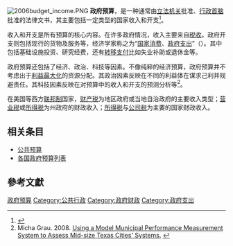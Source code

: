 [[File:2006budget_income.PNG|thumb]]
'''政府预算'''，是一种通常由[[立法机关|立法机关]]批准、[[行政首脑|行政首脑]]批准的法律文书，其主要包括一定类型的国家收入和开支<ref>{{Cite web |url=http://www.photius.com/rankings/economy/budget_expenditures_2007_0.html |title=各国预算表 |accessdate=2010-01-21 |archive-date=2010-05-13 |archive-url=https://web.archive.org/web/20100513024205/http://www.photius.com/rankings/economy/budget_expenditures_2007_0.html |dead-url=no }}</ref>。

收入和开支是所有预算的核心内容。在许多政府情况，收入主要来自[[税收|税收]]。政府开支则包括现行的货物及服务等，经济学家称之为“[[国家消费|国家消费]]、[[政府支出|政府支出]]”（{{lang|en|government consumption}}）。其中包括基础设施投资、研究经费，还有[[转移支付|转移支付]]比如失业补助或退休金等。

政府预算还包括了经济、政治、科技等因素。不像纯粹的经济预算，政府预算并不考虑出于[[利益最大化|利益最大化]]的资源分配。其政治因素反映在不同的利益体在谋求己利并规避责任。其科技因素反映在对预算中的收入和开支的预测分析等<ref>Micha Grau. 2008. [http://ecommons.txstate.edu/arp/282/ Using a Model Municipal Performance Measurement System to Assess Mid-size Texas Cities' Systems.] {{Wayback|url=http://ecommons.txstate.edu/arp/282/ |date=20100621151150 }}</ref>。

在美国等西方[[联邦制|联邦制]]国家，[[财产税|财产税]]为地区政府或当地自治政府的主要收入类型；[[营业税|营业税]]或[[所得税|所得税]]为州政府的财政收入；[[所得税|所得税]]与[[公司税|公司税]]为主要的国家财政收入。

== 相关条目 ==
* [[公共预算|公共预算]]
* [[各国政府预算列表|各国政府预算列表]]

== 參考文獻 ==
<div class="references-small">
<references></references>
</div>
{{Authority control}}
{{gov-stub}}

[[Category:政府预算|]]
[[Category:公共行政|Category:公共行政]]
[[Category:政府财政|Category:政府财政]]
[[Category:政府支出|Category:政府支出]]
